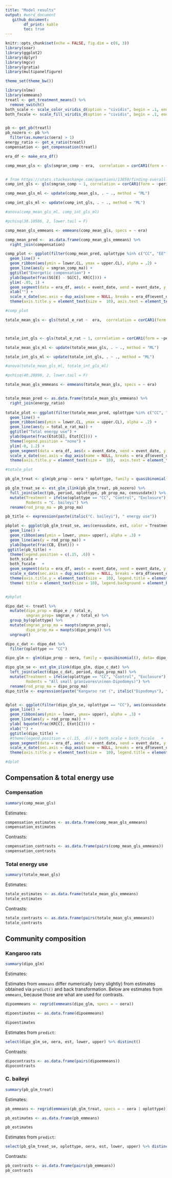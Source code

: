 ```yaml
---
title: "Model results"
output: #word_document
   github_document:
        df_print: kable
        toc: true
---
```


```r
knitr::opts_chunk$set(echo = FALSE, fig.dim = c(6, 3))
library(soar)
library(ggplot2)
library(dplyr)
library(mgcv)
library(gratia)
library(multipanelfigure)

theme_set(theme_bw())

library(nlme)
library(emmeans)
treatl <- get_treatment_means() %>%
  remove_switch()
both_scale <- scale_color_viridis_d(option = "cividis", begin = .1, end = .8, direction = -1)
both_fscale <- scale_fill_viridis_d(option = "cividis", begin = .1, end = .8, direction = -1)


pb <- get_pb(treatl)
pb_nozero <- pb %>%
  filter(as.numeric(oera) > 1)
energy_ratio <- get_e_ratio(treatl)
compensation <- get_compensation(treatl)

era_df <- make_era_df()


```

<!-- # Figures -->

<!-- ## Compensation and total energy use -->


<!-- Lines are 6-month moving averages. Horizontal lines + ribbons are means and SE or CL from GLM or GLS. -->

<!-- ### Compensation -->

<!-- **Compensation** refers to compensatory gains in energy use by small granivores on exclosure plots relative to controls. Calculated as $\frac{SmgranExclosure - SmgranControl}{DipoControl}$. **Total energy** refers to the overall loss in energy use caused by kangaroo rat removal. -->

```r


comp_mean_gls <- gls(smgran_comp ~ era,  correlation = corCAR1(form = ~ period), data = compensation)


# from https://stats.stackexchange.com/questions/13859/finding-overall-p-value-for-gls-model 
comp_int_gls <- gls(smgran_comp ~ 1, correlation = corCAR1(form = ~period, value = 0.5141927, fixed = TRUE), data = compensation)

comp_mean_gls_ml <- update(comp_mean_gls, . ~ ., method = "ML")

comp_int_gls_ml <- update(comp_int_gls, . ~ ., method = "ML")

#anova(comp_mean_gls_ml, comp_int_gls_ml)

#pchisq(38.10586, 2, lower.tail = F)

comp_mean_gls_emmeans <- emmeans(comp_mean_gls, specs = ~ era)

comp_mean_pred <-  as.data.frame(comp_mean_gls_emmeans) %>%
  right_join(compensation)

comp_plot <- ggplot(filter(comp_mean_pred, oplottype %in% c("CC", "EE")), aes(censusdate, emmean)) +
  geom_line() +
  geom_ribbon(aes(ymin = lower.CL, ymax = upper.CL), alpha = .2) +
  geom_line(aes(y = smgran_comp_ma)) +
  ggtitle("Energetic compensation") +
  ylab(bquote(frac(SG[E] - SG[C], KR[C]))) +
  ylim(-.05, 1) +
  geom_segment(data = era_df, aes(x = event_date, xend = event_date, y = -.05, yend = 1), linetype = 3)+
  xlab("") +
  scale_x_date(sec.axis = dup_axis(name = NULL, breaks = era_df$event_date, labels = era_df$no_name)) +
  theme(axis.title.y = element_text(size =  10), axis.text = element_text(size = 10)) + xlab("")

#comp_plot
```

<!-- ### Total energy ratio -->

```r

totale_mean_gls <- gls(total_e_rat ~  era,  correlation = corCAR1(form = ~ period), data = energy_ratio)



totale_int_gls <- gls(total_e_rat ~ 1, correlation = corCAR1(form = ~period, value = 0.6318768, fixed = TRUE), data = energy_ratio)

totale_mean_gls_ml <- update(totale_mean_gls, . ~ ., method = "ML")

totale_int_gls_ml <- update(totale_int_gls, . ~ ., method = "ML")

#anova(totale_mean_gls_ml, totale_int_gls_ml)

#pchisq(40.28898, 2, lower.tail = F)

totale_mean_gls_emmeans <- emmeans(totale_mean_gls, specs = ~ era)


totale_mean_pred <- as.data.frame(totale_mean_gls_emmeans) %>%
  right_join(energy_ratio)
  
totale_plot <- ggplot(filter(totale_mean_pred, oplottype %in% c("CC", "EE")), aes(censusdate, emmean)) +
  geom_line() +
  geom_ribbon(aes(ymin = lower.CL, ymax = upper.CL), alpha = .2) +
  geom_line(aes(y = total_e_rat_ma)) +
  ggtitle("Total energy use") +
  ylab(bquote(frac(Etot[E], Etot[C]))) +
  theme(legend.position = "none") +
  ylim(-0, 1.2) +
  geom_segment(data = era_df, aes(x = event_date, xend = event_date, y = 0, yend = 1.2), linetype = 3) +
  scale_x_date(sec.axis = dup_axis(name = NULL, breaks = era_df$event_date, labels = era_df$event_name))+
  theme(axis.title.y = element_text(size =  10),  axis.text = element_text(size = 10)) + xlab("")

#totale_plot

```

<!-- ## Rodent community composition -->

<!-- ### C. baileyi -->


```r


pb_glm_treat <- glm(pb_prop ~ oera * oplottype, family = quasibinomial(), data= pb_nozero)

pb_glm_treat_se <- est_glm_ilink(pb_glm_treat, pb_nozero) %>%
  full_join(select(pb, period, oplottype, pb_prop_ma, censusdate)) %>%
  mutate(Treatment = ifelse(oplottype == "CC", "Control", "Exclosure"),
         Rodents = "C. baileyi") %>%
  rename(rod_prop_ma = pb_prop_ma)

pb_title <- expression(paste(italic("C. baileyi"), " energy use"))

pbplot <- ggplot(pb_glm_treat_se, aes(censusdate, est, color = Treatment, fill = Treatment)) +
  geom_line() +
  geom_ribbon(aes(ymin = lower, ymax= upper), alpha = .3) +
  geom_line(aes(y = rod_prop_ma)) +
  ylab(bquote(frac(CB, Etot))) +
 ggtitle(pb_title) +
  theme(legend.position = c(.15, .6)) + 
  both_scale + 
  both_fscale   +
  geom_segment(data = era_df, aes(x = event_date, xend = event_date, y = 0, yend = 1), linetype = 3, inherit.aes = F) +
  scale_x_date(sec.axis = dup_axis(name = NULL, breaks = era_df$event_date, labels = era_df$no_name)) + 
  theme(axis.title.y = element_text(size =  10), legend.title = element_blank(), legend.text = element_text(size =8))+ 
  theme( title = element_text(size = 10), legend.background = element_blank(), axis.title.y = element_text(), legend.direction = "vertical", axis.text = element_text(size = 10)) +   xlab("Date")  


#pbplot

```


<!-- ### Dipodomys -->

```r

dipo_dat <- treatl %>%
  mutate(dipo_prop = dipo_e / total_e,
         smgran_prop= smgran_e / total_e) %>%
  group_by(oplottype) %>%
  mutate(smgran_prop_ma = maopts(smgran_prop),
         dipo_prop_ma = maopts(dipo_prop)) %>%
  ungroup() 

dipo_c_dat <- dipo_dat %>%
  filter(oplottype == "CC")

dipo_glm <- glm(dipo_prop ~ oera, family = quasibinomial(), data= dipo_c_dat)

dipo_glm_se <- est_glm_ilink(dipo_glm, dipo_c_dat) %>%
  left_join(select(dipo_c_dat, period, dipo_prop_ma)) %>%
  mutate(Treatment = ifelse(oplottype == "CC", "Control", "Exclosure"),
         Rodents = "All small granivores\n(non-Dipodomys)") %>%
  rename(rod_prop_ma = dipo_prop_ma)
dipo_title <- expression(paste("Kangaroo rat (", italic("Dipodomys"), ") energy use"))


dplot <- ggplot(filter(dipo_glm_se, oplottype == "CC"), aes(censusdate, est)) +
  geom_line() +
  geom_ribbon(aes(ymin = lower, ymax= upper), alpha = .3) +
  geom_line(aes(y = rod_prop_ma)) +
  ylab( bquote(frac(KR[C], Etot[C]))) +
  xlab("") +
  ggtitle(dipo_title) +
  #theme(legend.position = c(.15, .6)) + both_scale + both_fscale   +
  geom_segment(data = era_df, aes(x = event_date, xend = event_date, y = 0, yend = 1), linetype = 3, inherit.aes = F) +
  scale_x_date(sec.axis = dup_axis(name = NULL, breaks = era_df$event_date, labels = era_df$no_name)) + xlab("") +
  theme(axis.title.y = element_text(size =  10), legend.title = element_blank(), legend.text = element_text(size =  10))+ theme( title = element_text(size = 10), axis.text = element_text(size = 10), legend.background = element_blank(), legend.direction = "vertical")

#dplot

```

<!-- ## Full figure -->

<!-- ```{r, fig.dim = c(6, 9)} -->

<!-- all_panels <- multi_panel_figure(columns = 1, rows =4, row_spacing = 0) %>% -->
<!--   fill_panel(totale_plot) %>% -->
<!--   fill_panel(comp_plot) %>% -->
<!--   fill_panel(dplot) %>% -->
<!--   fill_panel(pbplot) -->

<!-- all_panels -->
<!-- ``` -->

<!-- # Model results -->

## Compensation & total energy use

### Compensation

```r

summary(comp_mean_gls)
```


Estimates: 

```r

compensation_estimates <- as.data.frame(comp_mean_gls_emmeans)
compensation_estimates

```

Contrasts:

```r
compensation_contrasts <- as.data.frame(pairs(comp_mean_gls_emmeans))
compensation_contrasts

```

### Total energy use


```r

summary(totale_mean_gls)
```


Estimates: 

```r

totale_estimates <- as.data.frame(totale_mean_gls_emmeans)
totale_estimates

```

Contrasts:

```r
totale_contrasts <- as.data.frame(pairs(totale_mean_gls_emmeans))
totale_contrasts

```

## Community composition

### Kangaroo rats


```r

summary(dipo_glm)
```


Estimates:

Estimates from `emmeans` differ numerically (very slightly) from estimates obtained via `predict()` and back transformation. Below are estimates from `emmeans`, because those are what are used for contrasts.

```r


dipoemmeans <- regrid(emmeans(dipo_glm, specs = ~ oera))

dipoestimates <- as.data.frame(dipoemmeans)

dipoestimates

```

Estimates from `predict`:

```r

select(dipo_glm_se, oera, est, lower, upper) %>% distinct()

```


Contrasts:

```r
dipocontrasts <- as.data.frame(pairs(dipoemmeans))
dipocontrasts

```


### C. baileyi


```r

summary(pb_glm_treat)
```


Estimates: 

```r

pb_emmeans <- regrid(emmeans(pb_glm_treat, specs = ~ oera | oplottype))

pb_estimates <- as.data.frame(pb_emmeans)

pb_estimates

```


Estimates from `predict`:

```r

select(pb_glm_treat_se, oplottype, oera, est, lower, upper) %>% distinct()

```

Contrasts:

```r
pb_contrasts <- as.data.frame(pairs(pb_emmeans))
pb_contrasts

```
